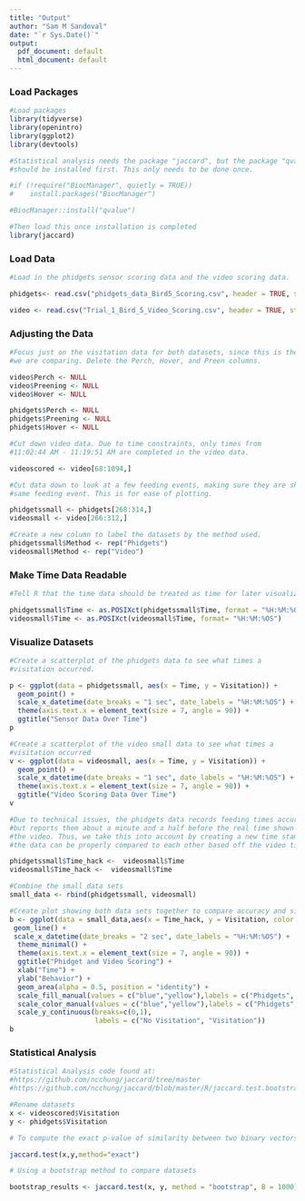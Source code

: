 ---
title: "Output"
author: "Sam M Sandoval"
date: "`r Sys.Date()`"
output:
  pdf_document: default
  html_document: default
---
### Load Packages

```{r load-packages, message=FALSE}
#Load packages
library(tidyverse)
library(openintro)
library(ggplot2)
library(devtools)

#Statistical analysis needs the package "jaccard", but the package "qvalue" 
#should be installed first. This only needs to be done once.

#if (!require("BiocManager", quietly = TRUE))
#    install.packages("BiocManager")

#BiocManager::install("qvalue")

#Then load this once installation is completed
library(jaccard)

```

### Load Data
```{r}
#Load in the phidgets sensor scoring data and the video scoring data.

phidgets<- read.csv("phidgets_data_Bird5_Scoring.csv", header = TRUE, stringsAsFactors = TRUE)

video <- read.csv("Trial_1_Bird_5_Video_Scoring.csv", header = TRUE, stringsAsFactors = TRUE)
```

### Adjusting the Data
```{r}
#Focus just on the visitation data for both datasets, since this is the behavior
#we are comparing. Delete the Perch, Hover, and Preen columns.

video$Perch <- NULL
video$Preening <- NULL
video$Hover <- NULL

phidgets$Perch <- NULL
phidgets$Preening <- NULL
phidgets$Hover <- NULL

#Cut down video data. Due to time constraints, only times from 
#11:02:44 AM - 11:19:51 AM are completed in the video data.

videoscored <- video[68:1094,]

#Cut data down to look at a few feeding events, making sure they are showing the
#same feeding event. This is for ease of plotting.

phidgetssmall <- phidgets[268:314,]
videosmall <- video[266:312,]

#Create a new column to label the datasets by the method used.
phidgetssmall$Method <- rep("Phidgets")
videosmall$Method <- rep("Video")

```

### Make Time Data Readable
```{r}
#Tell R that the time data should be treated as time for later visualization

phidgetssmall$Time <- as.POSIXct(phidgetssmall$Time, format = "%H:%M:%OS")
videosmall$Time <- as.POSIXct(videosmall$Time, format= "%H:%M:%OS")
```

### Visualize Datasets
```{r}
#Create a scatterplot of the phidgets data to see what times a 
#visitation occurred. 

p <- ggplot(data = phidgetssmall, aes(x = Time, y = Visitation)) +
  geom_point() +
  scale_x_datetime(date_breaks = "1 sec", date_labels = "%H:%M:%OS") +
  theme(axis.text.x = element_text(size = 7, angle = 90)) +
  ggtitle("Sensor Data Over Time")
p
```
```{r}

#Create a scatterplot of the video small data to see what times a 
#visitation occurred
v <- ggplot(data = videosmall, aes(x = Time, y = Visitation)) +
  geom_point() +
  scale_x_datetime(date_breaks = "1 sec", date_labels = "%H:%M:%OS") +
  theme(axis.text.x = element_text(size = 7, angle = 90)) +
  ggtitle("Video Scoring Data Over Time")
v

```

```{r}
#Due to technical issues, the phidgets data records feeding times accurately, 
#but reports them about a minute and a half before the real time shown in 
#the video. Thus, we take this into account by creating a new time stamp where 
#the data can be properly compared to each other based off the video time.

phidgetssmall$Time_hack <-  videosmall$Time
videosmall$Time_hack <-  videosmall$Time

#Combine the small data sets
small_data <- rbind(phidgetssmall, videosmall)
```

```{r}
#Create plot showing both data sets together to compare accuracy and similarity
b <- ggplot(data = small_data,aes(x = Time_hack, y = Visitation, color = Method, fill = Method)) +
 geom_line() +
 scale_x_datetime(date_breaks = "2 sec", date_labels = "%H:%M:%OS") +
  theme_minimal() +
  theme(axis.text.x = element_text(size = 7, angle = 90)) +
  ggtitle("Phidget and Video Scoring") +
  xlab("Time") +
  ylab("Behavior") +
  geom_area(alpha = 0.5, position = "identity") +
  scale_fill_manual(values = c("blue","yellow"),labels = c("Phidgets", "Video")) +
  scale_color_manual(values = c("blue","yellow"),labels = c("Phidgets", "Video")) +
  scale_y_continuous(breaks=c(0,1), 
                     labels = c("No Visitation", "Visitation"))
b
```

### Statistical Analysis
```{r}
#Statistical Analysis code found at:
#https://github.com/ncchung/jaccard/tree/master
#https://github.com/ncchung/jaccard/blob/master/R/jaccard.test.bootstrap.R

#Rename datasets
x <- videoscored$Visitation
y <- phidgets$Visitation

# To compute the exact p-value of similarity between two binary vectors, x and y:

jaccard.test(x,y,method="exact")

# Using a bootstrap method to compare datasets

bootstrap_results <- jaccard.test(x, y, method = "bootstrap", B = 1000)

```
